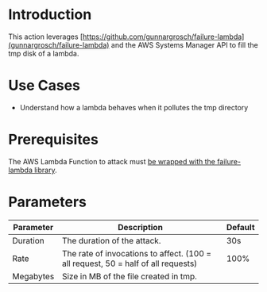 # Introduction

This action leverages [https://github.com/gunnargrosch/failure-lambda](gunnargrosch/failure-lambda) and the AWS Systems Manager API to fill the tmp disk of a lambda.

# Use Cases

- Understand how a lambda behaves when it pollutes the tmp directory

# Prerequisites

The AWS Lambda Function to attack must [be wrapped with the failure-lambda library](https://github.com/gunnargrosch/failure-lambda#how-to-install-with-parameter-in-ssm-parameter-store).

# Parameters

| Parameter | Description                                                                       | Default |
|-----------|-----------------------------------------------------------------------------------|---------|
| Duration  | The duration of the attack.                                                       | 30s     |
| Rate      | The rate of invocations to affect. (100 = all request, 50 = half of all requests) | 100%    |
| Megabytes | Size in MB of the file created in tmp.                                            |         |
